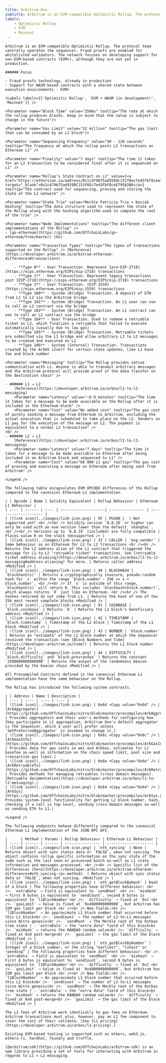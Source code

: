 ```yaml
---
title: Arbitrum One
subtitle: Arbitrum is an EVM-compatible Optimistic Rollup. The protocol team centrally operates the sequencer. Fraud proofs are enabled for whitelisted validators. The network focuses on developing support for non-EVM-based contracts (EVM+), although they are not yet in production.
labels:
    - Optimistic Rollup
    - EVM
    - Mainnet
---
```


<Section title="Overview">

    Arbitrum is an EVM-compatible Optimistic Rollup. The protocol team centrally operates the sequencer. Fraud proofs are enabled for whitelisted validators. The network focuses on developing support for non-EVM-based contracts (EVM+), although they are not yet in production.

    ###### Focus

    - Fraud proofs technology, already in production
    - Support for WASM-based contracts with a shared state between execution environments - EVM+

    <Labels labels={['Optimistic Rollup', 'EVM + WASM (in development)', 'Mainnet']} />

</Section>

<Section title="General">

    <Parameter name="Block Time" value="250ms" tooltip="The rate at which the rollup produces blocks. Keep in mind that the value is subject to change in the future"/>

    <Parameter name="Gas Limit" value="32 million" tooltip="The gas limit that can be consumed by an L2 block"/>

    <Parameter name="Sequencing Frequency" value="30 - 120 seconds" tooltip="The frequency at which the rollup posts L2 transactions on Ethereum L1" />

    <Parameter name="Finality" value="7 days" tooltip="The time it takes for an L2 transaction to be considered final after it is sequenced on L1" />

    <Parameter name="Rollup’s State Contract on L1" value={<a href="https://etherscan.io/address/0x1c479675ad559dc151f6ec7ed3fbf8cee79582b6" target="_blank">0x1c479675ad559DC151F6Ec7ed3FbF8ceE79582B6</a>} tooltip="The contract used for sequencing, proving and storing the state of the L2 network" />

    <Parameter name="State Trie" value="Merkle Patricia Trie + Keccak Hashing" tooltip="The data structure used to represent the state of the Rollup along with the hashing algorithm used to compute the root of the trie" />

    <Parameter name="Node Implementations" tooltip="The different client implementations of the Rollup" />
    - [go-ethereum](https://github.com/OffchainLabs/go-ethereum/tree/master) (Go)

    <Parameter name="Transaction Types" tooltip="The types of transactions supported on the Rollup" /> [Reference](https://developer.arbitrum.io/arbitrum-ethereum-differences#transactions)

        - **Type 0** - User Transaction. Represent [pre-EIP-2718](https://eips.ethereum.org/EIPS/eip-2718) transactions
        - **Type 1** - User Transaction. Represent legacy transactions post [EIP-2718](https://eips.ethereum.org/EIPS/eip-2718) transactions
        - **Type 2** - User Transaction. [EIP-1559](https://eips.ethereum.org/EIPS/eip-1559) transactions
        - **Type 100** - System (Bridge) Transaction. A deposit of ETH from L1 to L2 via the Arbitrum bridge
        - **Type 101** - System (Bridge) Transaction. An L1 user can use to call an L2 contract via the bridge
        - **Type 102** - System (Bridge) Transaction. An L1 contract can use to call an L2 contract via the bridge
        - **Type 104** - User Transaction. Used to redeem a retryable ticket on L2, which finalizes a retryable that failed to execute automatically (usually due to low gas)
        - **Type 105** - System (Bridge) Transaction. Retryable tickets are submitted via the L1 bridge and allow arbitrary L1 to L2 messages to be created and executed on L2
        - **Type 106** - System (Internal) Transaction. Transactions created by the ArbOS itself for certain state updates, like L1 base fee and block number

    <Parameter name="Messaging" tooltip="The Rollup provides native communication with L1. Anyone is able to transmit arbitrary messages and the Arbitrum protocol will provide proof of the data transfer on the destination chain" />

    - ###### L1 → L2
        [Reference](https://developer.arbitrum.io/arbos/l1-to-l2-messaging)
        <Parameter name="Latency" value="~6-9 minutes" tooltip="The time it takes for a message to be made available on the Rollup after it is included in the Ethereum block" />
        <Parameter name="Cost" value="No added cost" tooltip="The gas cost of purely sending a message from Ethereum to Arbitrum, excluding the actual execution that is scheduled to take place on the L2. Senders on L1 pay for the execution of the message on L2. The payment is equivalent to a normal L2 transaction" />
    <br />
    - ###### L2 → L1
        [Reference](https://developer.arbitrum.io/arbos/l2-to-l1-messaging)
        <Parameter name="Latency" value="7 days" tooltip="The time it takes for a message to be made available on Ethereum after being included in an Arbitrum block and sequenced to L1" />
        <Parameter name="Cost" value="60 000 L1 gas" tooltip="The gas cost of proving and executing a message on Ethereum after being sent from Arbitrum" />

</Section>

<Section title="OPCODEs">

    <Legend />

    The following table encapsulates EVM OPCODE differences of the Rollup compared to the canonical Ethereum L1 implementation.

    | | Opcode | Name | Solidity Equivalent | Rollup Behaviour | Ethereum L1 Behaviour |
    | :--- | :----- | :--- | :-------------------| :--------------- | :-------------------- |
    | ![link icon](../images/link-icon.png) | 5F | PUSH0 |  | Not supported yet! <br /><br /> Solidity version `0.8.20` or higher can only be used with an evm version lower than the default `shanghai`. <br /><br /> Versions up to `0.8.19` (included) are fully compatible | Places value 0 on the stack <Unsupported /> |
    | ![link icon](../images/link-icon.png) | 33 | CALLER | `msg.sender` | Same behaviour as on Ethereum for L2 to L2 transactions <br /><br /> Returns the L2 address alias of the L1 contract that triggered the message for L1-to-L2 "retryable ticket" transactions. See [retryable ticket address aliasing](https://developer.arbitrum.io/arbos/l1-to-l2-messaging#address-aliasing) for more. | Returns caller address <Modified /> |
    | ![link icon](../images/link-icon.png) | 40 | BLOCKHASH | `blockhash(x)` | Returns a cryptographically insecure, pseudo-random hash for `x` within the range `block.number - 256 <= x < block.number`. <br /><br /> If `x` is outside of this range, `blockhash(x)` will return 0. This includes `blockhash(block.number)`, which always returns `0` just like on Ethereum. <br /><br /> The hashes returned do not come from L1. | Returns the hash of one of the 256 most recent complete blocks <Modified /> |
    | ![link icon](../images/link-icon.png) | 41 | COINBASE | `block.coinbase` | Returns `0` | Returns the L1 block’s beneficiary address <Modified /> |
    | ![link icon](../images/link-icon.png) | 42 | TIMESTAMP | `block.timestamp` | Timestamp of the L2 block | Timestamp of the L1 block <Modified /> |
    | ![link icon](../images/link-icon.png) | 43 | NUMBER | `block.number` | Returns an "estimate" of the L1 block number at which the Sequencer received the transaction (see [Block Numbers and Time](https://developer.arbitrum.io/time)) | Returns the L1 block number <Modified /> |
    | ![link icon](../images/link-icon.png) | 44 | DIFFICULTY | `block.difficulty` and `block.prevrandao` | Returns the constant `2500000000000000` | Returns the output of the randomness beacon provided by the beacon chain <Modified /> |

</Section>

<Section title="Precompiled Contracts">

    All Precompiled Contracts defined in the canonical Ethereum L1 implementation have the same behaviour on the Rollup.

</Section>

<Section title="System Contracts">

    The Rollup has introduced the following system contracts.

    | | Address | Name | Description |
    | :--- | :--- | :--- | :--- |
    | ![link icon](../images/link-icon.png) | 0x6d <Copy value="0x6d" /> | [ArbAggregator](https://github.com/OffchainLabs/nitro/blob/master/precompiles/ArbAggregator.go) | Provides aggregators and their user's methods for configuring how they participate in L1 aggregation. Arbitrum One's default aggregator is the Sequencer, which a user will prefer unless `SetPreferredAggregator` is invoked to change it.|
    | ![link icon](../images/link-icon.png) | 0x6c <Copy value="0x6c" /> | [ArbGasInfo](https://github.com/OffchainLabs/nitro/blob/master/precompiles/ArbGasInfo.go) | Provides data for gas costs in wei and ArbGas, estimates for L1 basefee as-well as information on the chain speed limit, pool size and transaction gas limit.|
    | ![link icon](../images/link-icon.png) | 0x6e <Copy value="0x6e" /> | [ArbRetryableTx](https://github.com/OffchainLabs/nitro/blob/master/precompiles/ArbRetryableTx.go) | Provides methods for managing retryables (cross domain messages). [Retryable documentation](https://developer.arbitrum.io/arbos/l1-to-l2-messaging).|
    | ![link icon](../images/link-icon.png) | 0x64 <Copy value="0x64" /> | [ArbSys](https://github.com/OffchainLabs/nitro/blob/master/precompiles/ArbSys.go)| Provides system-level functionality for getting L2 block number, hash, checking if a call is top-level, sending cross-domain messages as-well as sending ETH to L1.|

</Section>

<Section title="RPC-API">

    <Legend />

    The following endpoints behave differently compared to the canonical Ethereum L1 implementation of the JSON RPC API.

    |      | Method | Params | Rollup Behaviour | Ethereum L1 Behaviour |
    | :--- | :----- | :----- | :--------------- | :-------------------- |
    | ![link icon](../images/link-icon.png) | `eth_syncing` | None | Returns object with sync status data or `FALSE`, when not syncing. The object contains rollup specific information on the sync state of the node such as the last seen or processed batch as-well as L1 state information and messages processed. <br /><br /> Specific list of the differences [here](https://developer.arbitrum.io/arbitrum-ethereum-differences#eth_syncing-rpc-method). | Returns object with sync status data or `FALSE`, when not syncing. <Modified /> |
    | ![link icon](../images/link-icon.png) | `eth_getBlockByHash` | Hash of a block | The following properties have different behaviour: <br />- `extraData` → Field is equivalent to `sendRoot` <br />- `mixHash` → First 8 bytes is equivalent to `sendCount`, second 8 bytes is equivalent to `l1BlockNumber`<br />- `difficulty` → fixed at `0x1`<br />- `gasLimit` → Value is fixed at `0x4000000000000`, but Arbitrum has 32M gas limit per block <br /><br /> New fields:<br />- `l1BlockNumber` → An approximate L1 block number that occurred before this L2 block<br />- `sendCount` → The number of L2-to-L1 messages since Nitro genesis<br />- `sendRoot` → The Merkle root of the Outbox tree state | - `extraData` → the "extra data" field of this block<br />- `mixHash` → returns the RANDAO random value<br />- `difficulty` → fixed at 0x0 post-merge<br />- `gasLimit` → the gas limit of the block <Modified /> |
    | ![link icon](../images/link-icon.png) | `eth_getBlockByNumber` | Integer of a block number, or the string "earliest", "latest" or "pending” | The following properties have different behaviour: <br />- `extraData` → Field is equivalent to `sendRoot` <br />- `mixHash` → First 8 bytes is equivalent to `sendCount`, second 8 bytes is equivalent to `l1BlockNumber`<br />- `difficulty` → fixed at `0x1`<br />- `gasLimit` → Value is fixed at `0x4000000000000`, but Arbitrum has 32M gas limit per block <br /><br /> New fields:<br />- `l1BlockNumber` → An approximate L1 block number that occurred before this L2 block<br />- `sendCount` → The number of L2-to-L1 messages since Nitro genesis<br />- `sendRoot` → The Merkle root of the Outbox tree state | - `extraData` → the "extra data" field of this block<br />- `mixHash` → returns the RANDAO random value<br />- `difficulty` → fixed at 0x0 post-merge<br />- `gasLimit` → the gas limit of the block <Modified /> |

</Section>

<Section title="Transaction Fees">

    The L2 fees of Arbitrum work identically to gas fees on Ethereum. Arbitrum transactions must also, however, pay an L1 fee component to cover the cost of their calldata. (See [L1 pricing](https://developer.arbitrum.io/arbos/l1-pricing).)

</Section>

<Section title="Tools">

    Existing EVM-based tooling is supported such as ethers, web3.js, ethers-rs, hardhat, foundry and truffle.

    [@arbitrum/sdk](https://github.com/OffchainLabs/arbitrum-sdk) is an npm library providing a set of tools for interacting with Arbitrum in regards to L1 ↔ L2 messaging.

</Section>
